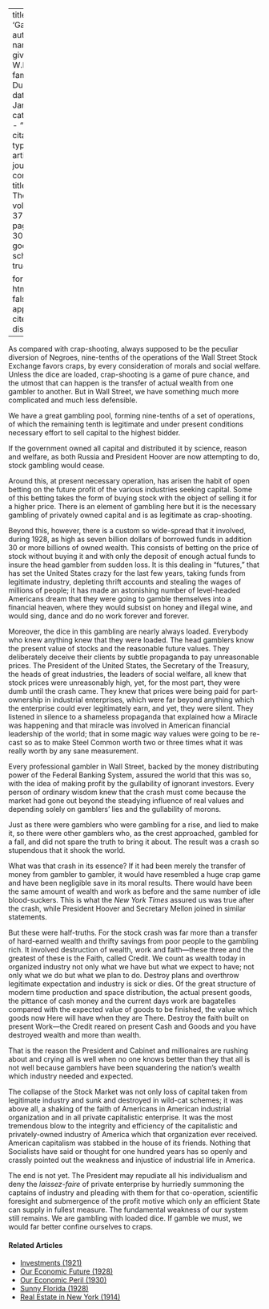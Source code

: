 
---
title: 'Gambling'
author:
  - name:
      given: W.E.B.
      family: Du Bois
date: Jan. 1930
categories: 
  - ""
citation: 
  type: article-journal
  container-title: The Crisis
  volume: 37
  issue: 1
  page: 29-30
google-scholar: true

format:
  html:
    toc: false
    appendix-cite-as: display
---


As compared with crap-shooting, always supposed to be the peculiar diversion of Negroes, nine-tenths of the operations of the Wall Street Stock Exchange favors craps, by every consideration of morals and social welfare. Unless the dice are loaded, crap-shooting is a game of pure chance, and the utmost that can happen is the transfer of actual wealth from one gambler to another. But in Wall Street, we have something much more complicated and much less defensible.

We have a great gambling pool, forming nine-tenths of a set of operations, of which the remaining tenth is legitimate and under present conditions necessary effort to sell capital to the highest bidder.

If the government owned all capital and distributed it by science, reason and welfare, as both Russia and President Hoover are now attempting to do, stock gambling would cease.

Around this, at present necessary operation, has arisen the habit of open betting on the future profit of the various industries seeking capital. Some of this betting takes the form of buying stock with the object of selling it for a higher price. There is an element of gambling here but it is the necessary gambling of privately owned capital and is as legitimate as crap-shooting.

Beyond this, however, there is a custom so wide-spread that it involved, during 1928, as high as seven billion dollars of borrowed funds in addition 30 or more billions of owned wealth. This consists of betting on the price of stock without buying it and with only the deposit of enough actual funds to insure the head gambler from sudden loss. It is this dealing in "futures," that has set the United States crazy for the last few years, taking funds from legitimate industry, depleting thrift accounts and stealing the wages of millions of people; it has made an astonishing number of level-headed Americans dream that they were going to gamble themselves into a financial heaven, where they would subsist on honey and illegal wine, and would sing, dance and do no work forever and forever.

Moreover, the dice in this gambling are nearly always loaded. Everybody who knew anything knew that they were loaded. The head gamblers know the present value of stocks and the reasonable future values. They deliberately deceive their clients by subtle propaganda to pay unreasonable prices. The President of the United States, the Secretary of the Treasury, the heads of great industries, the leaders of social welfare, all knew that stock prices were unreasonably high, yet, for the most part, they were dumb until the crash came. They knew that prices were being paid for part-ownership in industrial enterprises, which were far beyond anything which the enterprise could ever legitimately earn, and yet, they were silent. They listened in silence to a shameless propaganda that explained how a Miracle was happening and that miracle was involved in American financial leadership of the world; that in some magic way values were going to be re-cast so as to make Steel Common worth two or three times what it was really worth by any sane measurement.

Every professional gambler in Wall Street, backed by the money distributing power of the Federal Banking System, assured the world that this was so, with the idea of making profit by the gullability of ignorant investors. Every person of ordinary wisdom knew that the crash must come because the market had gone out beyond the steadying influence of real values and depending solely on gamblers' lies and the gullability of morons.

Just as there were gamblers who were gambling for a rise, and lied to make it, so there were other gamblers who, as the crest approached, gambled for a fall, and did not spare the truth to bring it about. The result was a crash so stupendous that it shook the world.

What was that crash in its essence? If it had been merely the transfer of money from gambler to gambler, it would have resembled a huge crap game and have been negligible save in its moral results. There would have been the same amount of wealth and work as before and the same number of idle blood-suckers. This is what the *New York Times* assured us was true after the crash, while President Hoover and Secretary Mellon joined in similar statements.

But these were half-truths. For the stock crash was far more than a transfer of hard-earned wealth and thrifty savings from poor people to the gambling rich. It involved destruction of wealth, work and faith---these three and the greatest of these is the Faith, called Credit. We count as wealth today in organized industry not only what we have but what we expect to have; not only what we do but what we plan to do. Destroy plans and overthrow legitimate expectation and industry is sick or dies. Of the great structure of modern time production and space distribution, the actual present goods, the pittance of cash money and the current days work are bagatelles compared with the expected value of goods to be finished, the value which goods now Here will have when they are There. Destroy the faith built on present Work---the Credit reared on present Cash and Goods and you have destroyed wealth and more than wealth.

That is the reason the President and Cabinet and millionaires are rushing about and crying all is well when no one knows better than they that all is not well because gamblers have been squandering the nation's wealth which industry needed and expected.

The collapse of the Stock Market was not only loss of capital taken from legitimate industry and sunk and destroyed in wild-cat schemes; it was above all, a shaking of the faith of Americans in American industrial organization and in all private capitalistic enterprise. It was the most tremendous blow to the integrity and efficiency of the capitalistic and privately-owned industry of America which that organization ever received. American capitalism was stabbed in the house of its friends. Nothing that Socialists have said or thought for one hundred years has so openly and crassly pointed out the weakness and injustice of industrial life in America.

The end is not yet. The President may repudiate all his individualism and deny the *laissez-faire* of private enterprise by hurriedly summoning the captains of industry and pleading with them for that co-operation, scientific foresight and submergence of the profit motive which only an efficient State can supply in fullest measure. The fundamental weakness of our system still remains. We are gambling with loaded dice. If gamble we must, we would far better confine ourselves to craps.

<!-- Similar articles start here -->
<div  class="clear-wrap"></div>

#### Related Articles

* [Investments (1921)](/Volumes/22/05/investments.html)
* [Our Economic Future (1928)](/Volumes/35/05/our_economic_future.html)
* [Our Economic Peril (1930)](/Volumes/37/03/our_economic_peril.html)
* [Sunny Florida (1928)](/Volumes/35/06/sunny_florida.html)
* [Real Estate in New York (1914)](/Volumes/08/03/real_estate_in_new_york.html)

<!-- Similar articles end here -->